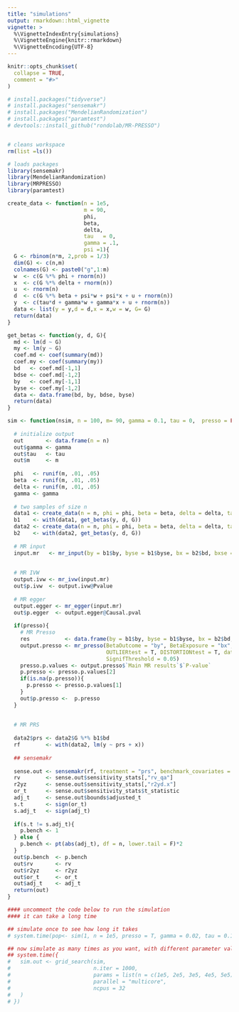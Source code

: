 ```yaml
---
title: "simulations"
output: rmarkdown::html_vignette
vignette: >
  %\VignetteIndexEntry{simulations}
  %\VignetteEngine{knitr::rmarkdown}
  %\VignetteEncoding{UTF-8}
---
```


```r
knitr::opts_chunk$set(
  collapse = TRUE,
  comment = "#>"
)
```

```r
# install.packages("tidyverse")
# install.packages("sensemakr")
# install.packages("MendelianRandomization")
# install.packages("paramtest")
# devtools::install_github("rondolab/MR-PRESSO")


# cleans workspace
rm(list =ls())

# loads packages
library(sensemakr)
library(MendelianRandomization)
library(MRPRESSO)
library(paramtest)

create_data <- function(n = 1e5, 
                        m = 90, 
                        phi, 
                        beta, 
                        delta,
                        tau   = 0,
                        gamma = .1, 
                        psi =1){
  G <- rbinom(n*m, 2,prob = 1/3)
  dim(G) <- c(n,m)
  colnames(G) <- paste0("g",1:m)
  w  <- c(G %*% phi + rnorm(n))
  x  <- c(G %*% delta + rnorm(n))
  u  <- rnorm(n) 
  d  <- c(G %*% beta + psi*w + psi*x + u + rnorm(n))
  y  <- c(tau*d + gamma*w + gamma*x + u + rnorm(n))
  data <- list(y = y,d = d,x = x,w = w, G= G)
  return(data)
}

get_betas <- function(y, d, G){
  md <- lm(d ~ G)
  my <- lm(y ~ G)
  coef.md <- coef(summary(md))
  coef.my <- coef(summary(my))
  bd   <- coef.md[-1,1]
  bdse <- coef.md[-1,2]
  by   <- coef.my[-1,1]
  byse <- coef.my[-1,2]
  data <- data.frame(bd, by, bdse, byse)
  return(data)
}

sim <- function(nsim, n = 100, m= 90, gamma = 0.1, tau = 0,  presso = FALSE){
  
  # initialize output
  out       <- data.frame(n = n)
  out$gamma <- gamma
  out$tau   <- tau
  out$m     <- m
  
  phi   <- runif(m, .01, .05)
  beta  <- runif(m, .01, .05)
  delta <- runif(m, .01, .05)
  gamma <- gamma
  
  # two samples of size n
  data1 <- create_data(n = n, phi = phi, beta = beta, delta = delta, tau = tau, gamma = gamma)
  b1    <- with(data1, get_betas(y, d, G))
  data2 <- create_data(n = n, phi = phi, beta = beta, delta = delta, tau = tau, gamma = gamma)
  b2    <- with(data2, get_betas(y, d, G))
  
  # MR input
  input.mr   <- mr_input(by = b1$by, byse = b1$byse, bx = b2$bd, bxse = b2$bdse)
  
  
  # MR IVW
  output.ivw <- mr_ivw(input.mr)
  out$p.ivw  <- output.ivw@Pvalue
  
  # MR egger
  output.egger <- mr_egger(input.mr)
  out$p.egger  <- output.egger@Causal.pval
  
  if(presso){
    # MR Presso
    res           <- data.frame(by = b1$by, byse = b1$byse, bx = b2$bd, bxse = b2$bdse)
    output.presso <- mr_presso(BetaOutcome = "by", BetaExposure = "bx", SdOutcome = "byse", SdExposure = "bxse", 
                               OUTLIERtest = T, DISTORTIONtest = T, data = res, NbDistribution = 1000,  
                               SignifThreshold = 0.05)
    presso.p.values <- output.presso$`Main MR results`$`P-value`
    p.presso <- presso.p.values[2]
    if(is.na(p.presso)){
      p.presso <- presso.p.values[1]
    }
    out$p.presso <-  p.presso 
  }
  
  
  # MR PRS
  
  data2$prs <- data2$G %*% b1$bd
  rf        <- with(data2, lm(y ~ prs + x))
  
  ## sensemakr
  
  sense.out <- sensemakr(rf, treatment = "prs", benchmark_covariates = "x", kd = 1)
  rv        <- sense.out$sensitivity_stats[,"rv_qa"]
  r2yz      <- sense.out$sensitivity_stats[,"r2yd.x"]
  or_t      <- sense.out$sensitivity_stats$t_statistic
  adj_t     <- sense.out$bounds$adjusted_t
  s.t       <- sign(or_t)
  s.adj_t   <- sign(adj_t)
  
  if(s.t != s.adj_t){
    p.bench <- 1
  } else {
    p.bench <- pt(abs(adj_t), df = n, lower.tail = F)*2
  }
  out$p.bench  <- p.bench
  out$rv       <- rv
  out$r2yz     <- r2yz
  out$or_t     <- or_t
  out$adj_t    <- adj_t
  return(out)
}

#### uncomment the code below to run the simulation 
#### it can take a long time

## simulate once to see how long it takes
# system.time(pop<- sim(1, n = 1e5, presso = T, gamma = 0.02, tau = 0.1))

## now simulate as many times as you want, with different parameter values
## system.time({
#   sim.out <- grid_search(sim, 
#                          n.iter = 1000, 
#                          params = list(n = c(1e5, 2e5, 3e5, 4e5, 5e5), gamma = 0.03, tau = c(0, 0.1), presso = T), 
#                          parallel = "multicore", 
#                          ncpus = 32
#   )
# })
```
